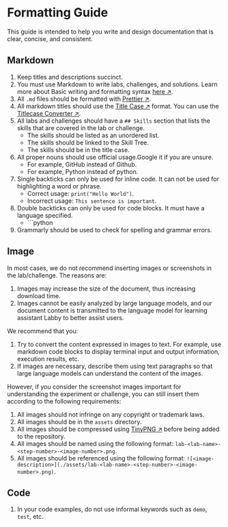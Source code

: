 # Formatting Guide

This guide is intended to help you write and design documentation that is clear, concise, and consistent.

## Markdown

1. Keep titles and descriptions succinct.
2. You must use Markdown to write labs, challenges, and solutions. Learn more about Basic writing and formatting syntax [here ↗](https://docs.github.com/en/get-started/writing-on-github/getting-started-with-writing-and-formatting-on-github/basic-writing-and-formatting-syntax).
3. All `.md` files should be formatted with [Prettier ↗](https://prettier.io/).
4. All markdown titles should use the [Title Case ↗](https://en.wikipedia.org/wiki/Title_case) format. You can use the [Titlecase Converter ↗](https://titlecaseconverter.com/).
5. All labs and challenges should have a `## Skills` section that lists the skills that are covered in the lab or challenge.
   - The skills should be listed as an unordered list.
   - The skills should be linked to the Skill Tree.
   - The skills should be in the title case.
6. All proper nouns should use official usage.Google it if you are unsure.
   - For example, GitHub instead of Github.
   - For example, Python instead of python.
7. Single backticks can only be used for inline code. It can not be used for highlighting a word or phrase.
   - Correct usage: `print("Hello World")`.
   - Incorrect usage: `This sentence is important`.
8. Double backticks can only be used for code blocks. It must have a language specified.
   - \`\`\`python
9. Grammarly should be used to check for spelling and grammar errors.

## Image

In most cases, we do not recommend inserting images or screenshots in the lab/challenge. The reasons are:

1. Images may increase the size of the document, thus increasing download time.
2. Images cannot be easily analyzed by large language models, and our document content is transmitted to the language model for learning assistant Labby to better assist users.

We recommend that you:

1. Try to convert the content expressed in images to text. For example, use markdown code blocks to display terminal input and output information, execution results, etc.
2. If images are necessary, describe them using text paragraphs so that large language models can understand the content of the images.

However, if you consider the screenshot images important for understanding the experiment or challenge, you can still insert them according to the following requirements:

1. All images should not infringe on any copyright or trademark laws.
2. All images should be in the `assets` directory.
3. All images should be compressed using [TinyPNG ↗](https://tinypng.com/) before being added to the repository.
4. All images should be named using the following format: `lab-<lab-name>-<step-number>-<image-number>.png`.
5. All images should be referenced using the following format: `![<image-description>](./assets/lab-<lab-name>-<step-number>-<image-number>.png)`.

## Code

1. In your code examples, do not use informal keywords such as `demo`, `test`, etc.

